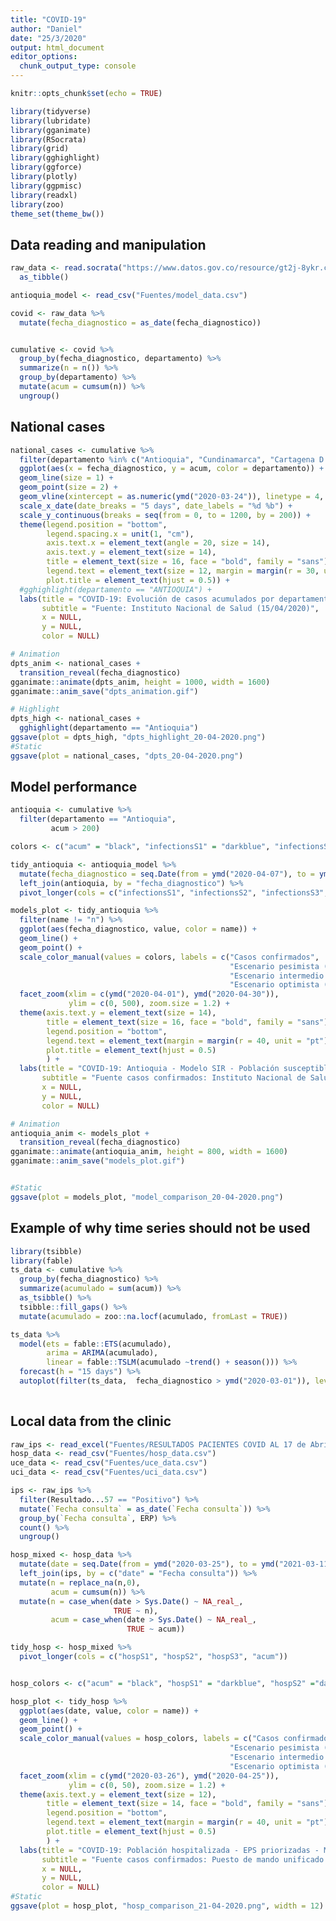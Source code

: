 ```yaml
---
title: "COVID-19"
author: "Daniel"
date: "25/3/2020"
output: html_document
editor_options: 
  chunk_output_type: console
---
```


```r
knitr::opts_chunk$set(echo = TRUE)
```


```r
library(tidyverse)
library(lubridate)
library(gganimate)
library(RSocrata)
library(grid)
library(gghighlight)
library(ggforce)
library(plotly)
library(ggpmisc)
library(readxl)
library(zoo)
theme_set(theme_bw())
```

## Data reading and manipulation

```r
raw_data <- read.socrata("https://www.datos.gov.co/resource/gt2j-8ykr.csv") %>% 
  as_tibble()

antioquia_model <- read_csv("Fuentes/model_data.csv")

covid <- raw_data %>% 
  mutate(fecha_diagnostico = as_date(fecha_diagnostico))


cumulative <- covid %>%
  group_by(fecha_diagnostico, departamento) %>%
  summarize(n = n()) %>%
  group_by(departamento) %>% 
  mutate(acum = cumsum(n)) %>% 
  ungroup()
```

## National cases

```r
national_cases <- cumulative %>%
  filter(departamento %in% c("Antioquia", "Cundinamarca", "Cartagena D.T. y C.", "Valle del Cauca", "Bogotá D.C.")) %>% 
  ggplot(aes(x = fecha_diagnostico, y = acum, color = departamento)) +
  geom_line(size = 1) +
  geom_point(size = 2) +
  geom_vline(xintercept = as.numeric(ymd("2020-03-24")), linetype = 4, color = "black") +
  scale_x_date(date_breaks = "5 days", date_labels = "%d %b") +
  scale_y_continuous(breaks = seq(from = 0, to = 1200, by = 200)) +
  theme(legend.position = "bottom",
        legend.spacing.x = unit(1, "cm"),
        axis.text.x = element_text(angle = 20, size = 14),
        axis.text.y = element_text(size = 14),
        title = element_text(size = 16, face = "bold", family = "sans"),
        legend.text = element_text(size = 12, margin = margin(r = 30, unit = "pt")),
        plot.title = element_text(hjust = 0.5)) +
  #gghighlight(departamento == "ANTIOQUIA") +
  labs(title = "COVID-19: Evolución de casos acumulados por departamento",
       subtitle = "Fuente: Instituto Nacional de Salud (15/04/2020)",
       x = NULL,
       y = NULL,
       color = NULL)

# Animation
dpts_anim <- national_cases +
  transition_reveal(fecha_diagnostico)
gganimate::animate(dpts_anim, height = 1000, width = 1600)
gganimate::anim_save("dpts_animation.gif")

# Highlight
dpts_high <- national_cases +
  gghighlight(departamento == "Antioquia")
ggsave(plot = dpts_high, "dpts_highlight_20-04-2020.png")  
#Static
ggsave(plot = national_cases, "dpts_20-04-2020.png")
```


## Model performance

```r
antioquia <- cumulative %>% 
  filter(departamento == "Antioquia",
         acum > 200)

colors <- c("acum" = "black", "infectionsS1" = "darkblue", "infectionsS2" ="darkorange", "infectionsS3" = "darkred", "n" = "grey")

tidy_antioquia <- antioquia_model %>%
  mutate(fecha_diagnostico = seq.Date(from = ymd("2020-04-07"), to = ymd("2021-04-07"), by = 1)) %>% 
  left_join(antioquia, by = "fecha_diagnostico") %>% 
  pivot_longer(cols = c("infectionsS1", "infectionsS2", "infectionsS3", "n", "acum"))

models_plot <- tidy_antioquia %>%
  filter(name != "n") %>% 
  ggplot(aes(fecha_diagnostico, value, color = name)) +
  geom_line() +
  geom_point() +
  scale_color_manual(values = colors, labels = c("Casos confirmados", 
                                                 "Escenario pesimista (30%)", 
                                                 "Escenario intermedio (45%)",
                                                 "Escenario optimista (60%)")) +
  facet_zoom(xlim = c(ymd("2020-04-01"), ymd("2020-04-30")),
             ylim = c(0, 500), zoom.size = 1.2) +
  theme(axis.text.y = element_text(size = 14),
        title = element_text(size = 16, face = "bold", family = "sans"),
        legend.position = "bottom",
        legend.text = element_text(margin = margin(r = 40, unit = "pt")),
        plot.title = element_text(hjust = 0.5)
        ) +
  labs(title = "COVID-19: Antioquia - Modelo SIR - Población susceptible: 6.355.502",
       subtitle = "Fuente casos confirmados: Instituto Nacional de Salud (20/04/2020)",
       x = NULL,
       y = NULL,
       color = NULL) 

# Animation
antioquia_anim <- models_plot +
  transition_reveal(fecha_diagnostico)
gganimate::animate(antioquia_anim, height = 800, width = 1600)
gganimate::anim_save("models_plot.gif")


#Static
ggsave(plot = models_plot, "model_comparison_20-04-2020.png")
```

## Example of why time series should not be used

```r
library(tsibble)
library(fable)
ts_data <- cumulative %>% 
  group_by(fecha_diagnostico) %>% 
  summarize(acumulado = sum(acum)) %>%
  as_tsibble() %>%
  tsibble::fill_gaps() %>%
  mutate(acumulado = zoo::na.locf(acumulado, fromLast = TRUE)) 

ts_data %>% 
  model(ets = fable::ETS(acumulado),
        arima = ARIMA(acumulado),
        linear = fable::TSLM(acumulado ~trend() + season())) %>% 
  forecast(h = "15 days") %>% 
  autoplot(filter(ts_data,  fecha_diagnostico > ymd("2020-03-01")), level = NULL)
  
```

## Local data from the clinic


```r
raw_ips <- read_excel("Fuentes/RESULTADOS PACIENTES COVID AL 17 de Abril 2020.xlsx")
hosp_data <- read_csv("Fuentes/hosp_data.csv")
uce_data <- read_csv("Fuentes/uce_data.csv")
uci_data <- read_csv("Fuentes/uci_data.csv")

ips <- raw_ips %>%
  filter(Resultado...57 == "Positivo") %>% 
  mutate(`Fecha consulta` = as_date(`Fecha consulta`)) %>% 
  group_by(`Fecha consulta`, ERP) %>%
  count() %>%
  ungroup()

hosp_mixed <- hosp_data %>%
  mutate(date = seq.Date(from = ymd("2020-03-25"), to = ymd("2021-03-11"), by = 1)) %>% 
  left_join(ips, by = c("date" = "Fecha consulta")) %>%
  mutate(n = replace_na(n,0),
         acum = cumsum(n)) %>% 
  mutate(n = case_when(date > Sys.Date() ~ NA_real_,
                       TRUE ~ n),
         acum = case_when(date > Sys.Date() ~ NA_real_,
                          TRUE ~ acum))

tidy_hosp <- hosp_mixed %>% 
  pivot_longer(cols = c("hospS1", "hospS2", "hospS3", "acum"))


hosp_colors <- c("acum" = "black", "hospS1" = "darkblue", "hospS2" ="darkorange", "hospS3" = "darkred")

hosp_plot <- tidy_hosp %>%
  ggplot(aes(date, value, color = name)) +
  geom_line() +
  geom_point() +
  scale_color_manual(values = hosp_colors, labels = c("Casos confirmados", 
                                                 "Escenario pesimista (30%)", 
                                                 "Escenario intermedio (45%)",
                                                 "Escenario optimista (60%)")) +
  facet_zoom(xlim = c(ymd("2020-03-26"), ymd("2020-04-25")),
             ylim = c(0, 50), zoom.size = 1.2) +
  theme(axis.text.y = element_text(size = 12),
        title = element_text(size = 14, face = "bold", family = "sans"),
        legend.position = "bottom",
        legend.text = element_text(margin = margin(r = 40, unit = "pt")),
        plot.title = element_text(hjust = 0.5)
        ) +
  labs(title = "COVID-19: Población hospitalizada - EPS priorizadas - Modelo SIR - Población susceptible: 1.986.560",
       subtitle = "Fuente casos confirmados: Puesto de mando unificado - IPS Universitaria (21/04/2020)",
       x = NULL,
       y = NULL,
       color = NULL) 
#Static
ggsave(plot = hosp_plot, "hosp_comparison_21-04-2020.png", width = 12)
```


